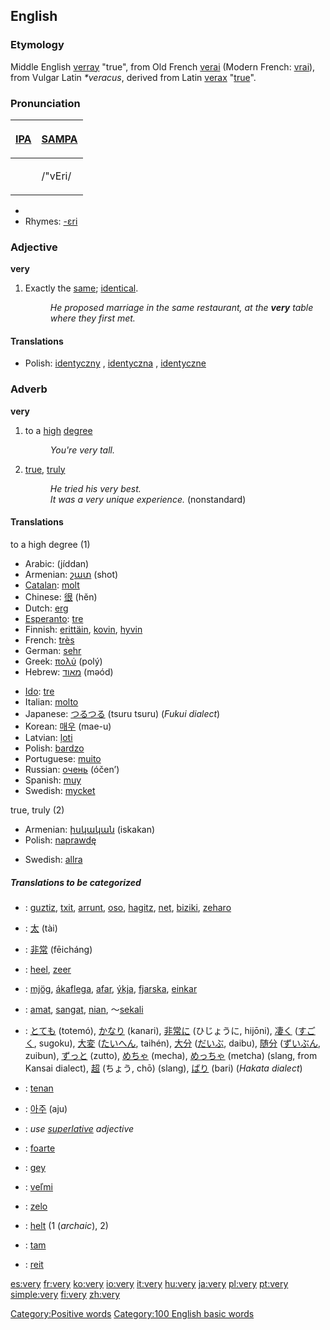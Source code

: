 ==English==

{{rank|than|some|other|67|very|upon|man|may}}

===Etymology===
Middle English [[verray]] "true", from Old French [[verai]] (Modern French: [[vrai]]), from Vulgar Latin ''*veracus'', derived from Latin [[verax]] "[[true]]".

===Pronunciation===
{| border=1 cellpadding=5
! [[w:IPA|IPA]] !! [[w:SAMPA|SAMPA]]
|-
| {{IPAchar|/ˈvɛri/}} || /"vEri/
|}
*{{audio|en-us-very.ogg|Audio (US)}}
*Rhymes: [[Rhymes:English:-ɛri|-ɛri]]

===Adjective===
'''very'''
#Exactly the [[same]]; [[identical]].
#:''He proposed marriage in the same restaurant, at the '''very''' table where they first met.''

====Translations====
{{top}}
*Polish: [[identyczny]] {{m}}, [[identyczna]] {{f}}, [[identyczne]] {{n}}
{{mid}}
{{bottom}}

===Adverb===
'''very'''

# to a [[high]] [[degree]]
#:''You're very tall.''
# [[true]], [[truly]]
#:''He tried his very best.''
#:''It was a very unique experience.'' (nonstandard)

====Translations====
;to a high degree (1)
{{top}}
*Arabic: {{ARchar|[[جدا|جِدًا]]}} (jíddan)
*Armenian: [[շատ]] (shot)
*[[Catalan]]: [[molt]]
*Chinese: [[很]] (hĕn)
*Dutch: [[erg]]
*[[Esperanto]]: [[tre]]
*Finnish: [[erittäin]], [[kovin]], [[hyvin]]
*French: [[très]]
*German: [[sehr]]
*Greek: [[πολύ]] (polý)
*Hebrew: [[מאוד]] (məód)
{{mid}}
*[[Ido]]: [[tre]]
*Italian: [[molto]]
*Japanese: [[つるつる]] (tsuru tsuru) (''Fukui dialect'')
*Korean: [[매우]] (mae-u)
*Latvian: [[ļoti]]
*Polish: [[bardzo]]
*Portuguese: [[muito]]
*Russian: [[очень]] (óčen’)
*Spanish: [[muy]]
*Swedish: [[mycket]]
{{bottom}}

;true, truly (2)
{{top}}
*Armenian: [[իսկական]] (iskakan)
*Polish: [[naprawdę]]
{{mid}}
*Swedish: [[allra]]
{{bottom}}

=====Translations to be categorized=====
{{checktrans}}
{{top}}
*{{ttbc|Basque}}: [[guztiz]], [[txit]], [[arrunt]], [[oso]], [[hagitz]], [[net]], [[biziki]], [[zeharo]]
*{{ttbc|CJKV Characters}}: [[太]] (tài)
*{{ttbc|Chinese}}: [[非常]] (fēicháng)
*{{ttbc|Dutch}}: [[heel]], [[zeer]]
*{{ttbc|Icelandic}}: [[mjög]], [[ákaflega]], [[afar]], [[ýkja]], [[fjarska]], [[einkar]]
*{{ttbc|Indonesian}}: [[amat]], [[sangat]], [[nian]], ～[[sekali]]
*{{ttbc|Japanese}}: [[とても]] (totemó), [[かなり]] (kanari), [[非常に]] (ひじょうに, hijōni), [[凄く]] ([[すごく]], sugoku), [[大変]] ([[たいへん]], taihén), [[大分]] ([[だいぶ]], daibu), [[随分]] ([[ずいぶん]], zuibun), [[ずっと]] (zutto), [[めちゃ]] (mecha), [[めっちゃ]] (metcha) (slang, from Kansai dialect), [[超]] (ちょう, chō) (slang), [[ばり]] (bari) (''Hakata dialect'')
{{mid}}
*{{ttbc|Javanese}}: [[tenan]]
*{{ttbc|Korean}}: [[아주]] (aju)
*{{ttbc|Latin}}: ''use [[superlative]] adjective''
*{{ttbc|Romanian}}: [[foarte]]
*{{ttbc|Scots}}: [[gey]]
*{{ttbc|Slovak}}: [[veľmi]]
*{{ttbc|Slovene}}: [[zelo]]
*{{ttbc|Swedish}}: [[helt]] (1 (''archaic''), 2)
*{{ttbc|Turkish}}: [[tam]]
*{{ttbc|Welsh}}: [[reit]]
{{bottom}}

[[Category:Positive words]]
[[Category:100 English basic words]]

[[es:very]]
[[fr:very]]
[[ko:very]]
[[io:very]]
[[it:very]]
[[hu:very]]
[[ja:very]]
[[pl:very]]
[[pt:very]]
[[simple:very]]
[[fi:very]]
[[zh:very]]